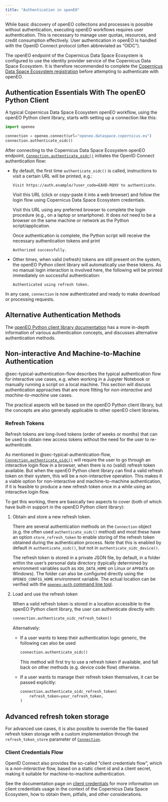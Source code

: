 ```yaml
---
title: "Authentication in openEO"
---
```


While basic discovery of openEO collections and processes is possible without authentication,
executing openEO workflows requires user authentication. 
This is necessary to manage user quotas, resources, and credit consumption effectively. 
User authentication in openEO is handled with the OpenID Connect protocol (often abbreviated as "OIDC").

The openEO endpoint of the Copernicus Data Space Ecosystem is configured to use
the identity provider service of the Copernicus Data Space Ecosystem. 
It is therefore recommended to complete the 
[Copernicus Data Space Ecosystem registration](../../Registration.qmd) 
before attempting to authenticate with openEO.



## Authentication Essentials With The openEO Python Client {#sec-typical-authentication-flow}

A typical Copernicus Data Space Ecosystem openEO workflow,
using the openEO Python client library,
starts with setting up a connection like this:

```python
import openeo

connection = openeo.connect(url="openeo.dataspace.copernicus.eu")
connection.authenticate_oidc()
```

After connecting to the Copernicus Data Space Ecosystem openEO endpoint,
[`Connection.authenticate_oidc()`](https://open-eo.github.io/openeo-python-client/api.html#openeo.rest.connection.Connection.authenticate_oidc){target="_blank"} initiates the OpenID Connect authentication flow:

-   By default, the first time `authenticate_oidc()` is called,
    instructions to visit a certain URL will be printed, e.g.:

    ```
    Visit https://auth.example/?user_code=EAXD-RQXV to authenticate.
    ```

    Visit this URL (click or copy-paste it into a web browser) and
    follow the login flow using Copernicus Data Space Ecosystem credentials.

    ::: {.callout-tip collapse="false"}

    Visit this URL using any preferred browser to complete the login procedure 
    (e.g., on a laptop or smartphone). 
    It does *not* need to be a browser on the same machine or network as the Python script/application.

    :::

    Once authentication is complete, 
    the Python script will receive the necessary authentication tokens and print

    ```
    Authorized successfully.
    ```

-   Other times, when valid (refresh) tokens are still present on the system, 
    the openEO Python client library will automatically use these tokens.
    As no manual login interaction is involved here, 
    the following will be printed immediately on successful authentication:

    ```
    Authenticated using refresh token.
    ```

In any case, `connection` is now authenticated and ready to make download or processing requests.


## Alternative Authentication Methods

The [openEO Python client library documentation](https://open-eo.github.io/openeo-python-client/auth.html){target="_blank"}
has a more in-depth information of various authentication concepts,
and discusses alternative authentication methods.


## Non-interactive And Machine-to-Machine Authentication

@sec-typical-authentication-flow describes the typical authentication flow for interactive use cases,
e.g. when working in a Jupyter Notebook or manually running a script on a local machine.
This section will discuss authentication approaches
that are more fitting for *non-interactive* and *machine-to-machine* use cases.

::: {.callout-note}
The practical aspects will be based on the openEO Python client library,
but the concepts are also generally applicable to other openEO client libraries.
:::


### Refresh Tokens

Refresh tokens are long-lived tokens (order of weeks or months)
that can be used to obtain new access tokens
without the need for the user to re-authenticate.

As mentioned in @sec-typical-authentication-flow,
[`Connection.authenticate_oidc()`](https://open-eo.github.io/openeo-python-client/api.html#openeo.rest.connection.Connection.authenticate_oidc){target="_blank"}
will require the user to go through an interactive login flow in a browser,
when there is no (valid) refresh token available.
But when the openEO Python client library can find a valid refresh token on their system,
this will be a non-interactive operation.
This makes it a viable option for non-interactive and machine-to-machine authentication,
if it is feasible to produce a new refresh token once in a while using an interactive login flow.

To get this working, there are basically two aspects to cover
(both of which have built-in support in the openEO Python client library):

1.  Obtain and store a new refresh token.

    There are several authentication methods on the `Connection` object
    (e.g. the often used `authenticate_oidc()` method)
    and most these have an option `store_refresh_token`
    to enable storing of the refresh token obtained during the authentication process.
    Note that this is enabled by default in `authenticate_oidc()`,
    but not in `authenticate_oidc_device()`.

    The refresh token is stored in a private JSON file, 
    by default, in a folder within the user's personal data directory 
    (typically determined by environment variables such as 
    `XDG_DATA_HOME` on Linux or `APPDATA` on Windows). 
    The folder can also be configured directly 
    using the `OPENEO_CONFIG_HOME` environment variable.
    The actual location can be verified
    with the [`openeo-auth` command line tool](https://open-eo.github.io/openeo-python-client/auth.html#auth-config-files-and-openeo-auth-helper-tool){target="_blank"}.


2.  Load and use the refresh token

    When a valid refresh token is stored in a location accessible to the openEO Python client library, 
    the user can authenticate directly with:

    ```python
    connection.authenticate_oidc_refresh_token()
    ```

    Alternatively:

    -   If a user wants to keep their authentication logic generic, 
        the following can also be used

        ```python
        connection.authenticate_oidc()
        ```

        This method will first try to use a refresh token if available,
        and fall back on other methods (e.g. device code flow) otherwise.

    -   If a user wants to manage their refresh token themselves,
        it can be passed explicitly:

        ```python
        connection.authenticate_oidc_refresh_token(
            refresh_token=your_refresh_token,
        )
        ```

::: {.callout-tip}
## Advanced refresh token storage

For advanced use cases, it is also possible to override the file-based
refresh token storage with a custom implementation through the
`refresh_token_store` parameter of
[`Connection`](https://open-eo.github.io/openeo-python-client/api.html#openeo.rest.connection.Connection){target="_blank"}.

:::



### Client Credentials Flow

OpenID Connect also provides the so-called "client credentials flow",
which is a *non-interactive* flow, based on a static client id and a client secret,
making it suitable for machine-to-machine authentication.


See the documentation page on [client credentials](./authentication/client_credentials.qmd)
for more information on client credentials usage
in the context of the Copernicus Data Space Ecosystem,
how to obtain them, pitfalls, and other considerations.
